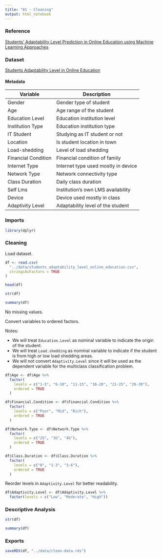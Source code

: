 ```yaml
---
title: "01 - Cleaning"
output: html_notebook
---
```


### Reference

[Students' Adaptability Level Prediction in Online Education using Machine Learning Approaches](https://ieeexplore.ieee.org/document/9579741)

### Dataset

[Students Adaptability Level in Online Education](https://www.kaggle.com/datasets/mdmahmudulhasansuzan/students-adaptability-level-in-online-education)

#### Metadata

| Variable | Description |
| --- | --- |
| Gender | Gender type of student |
| Age | Age range of the student |
| Education Level | Education institution level |
| Institution Type | Education institution type |
| IT Student | Studying as IT student or not |
| Location | Is student location in town |
| Load-shedding | Level of load shedding |
| Financial Condition | Financial condition of family |
| Internet Type | Internet type used mostly in device |
| Network Type | Network connectivity type |
| Class Duration | Daily class duration |
| Self Lms | Institution’s own LMS availability |
| Device | Device used mostly in class |
| Adaptivity Level | Adaptability level of the student |

### Imports

```r
library(dplyr)
```

### Cleaning

Load dataset.

```r
df <- read.csv(
  "../data/students_adaptability_level_online_education.csv",
  stringsAsFactors = TRUE
)

head(df)
```

```r
str(df)
```

```r
summary(df)
```

No missing values.

Convert variables to ordered factors.

Notes:

- We will treat `Education.Level` as nominal variable to indicate the origin of the student.
- We will treat `Load.shedding` as nominal variable to indicate if the student is from high or low load shedding areas. 
- We will not convert `Adaptivity.Level` since it will be used as the dependent variable for the multiclass classification problem.

```r
df$Age <- df$Age %>%
  factor(
    levels = c("1-5", "6-10", "11-15", "16-20", "21-25", "26-30"),
    ordered = TRUE
  )

df$Financial.Condition <- df$Financial.Condition %>%
  factor(
    levels = c("Poor", "Mid", "Rich"),
    ordered = TRUE
  )

df$Network.Type <- df$Network.Type %>%
  factor(
    levels = c("2G", "3G", "4G"),
    ordered = TRUE
  )

df$Class.Duration <- df$Class.Duration %>%
  factor(
    levels = c("0", "1-3", "3-6"),
    ordered = TRUE
  )
```

Reorder levels in `Adaptivity.Level` for better readability.

```r
df$Adaptivity.Level <- df$Adaptivity.Level %>%
  factor(levels = c("Low", "Moderate", "High"))
```

### Descriptive Analysis

```r
str(df)
```

```r
summary(df)
```

### Exports

```r
saveRDS(df, "../data/clean-data.rds")
```
